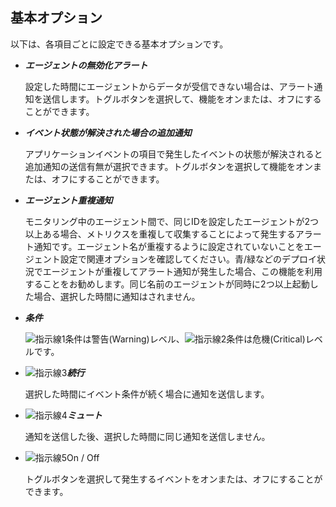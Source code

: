## 基本オプション

以下は、各項目ごとに設定できる基本オプションです。

-   **_エージェントの無効化アラート_**

    設定した時間にエージェントからデータが受信できない場合は、アラート通知を送信します。トグルボタンを選択して、機能をオンまたは、オフにすることができます。

-   **_イベント状態が解決された場合の追加通知_**

    アプリケーションイベントの項目で発生したイベントの状態が解決されると追加通知の送信有無が選択できます。トグルボタンを選択して機能をオンまたは、オフにすることができます。

-   **_エージェント重複通知_**

    モニタリング中のエージェント間で、同じIDを設定したエージェントが2つ以上ある場合、メトリクスを重複して収集することによって発生するアラート通知です。エージェント名が重複するように設定されていないことをエージェント設定で関連オプションを確認してください。青/緑などのデプロイ状況でエージェントが重複してアラート通知が発生した場合、この機能を利用することをお勧めします。同じ名前のエージェントが同時に2つ以上起動した場合、選択した時間に通知はされません。

-   **_条件_**

    ![指示線1](/img/number-01.png)条件は<span class='slow'>警告(Warning)</span>レベル、![指示線2](/img/number-02.png)条件は<span class='vslow'>危機(Critical)</span>レベルです。

-   ![指示線3](/img/number-03.png)**_続行_**

    選択した時間にイベント条件が続く場合に通知を送信します。

-   ![指示線4](/img/number-04.png)**_ミュート_**

    通知を送信した後、選択した時間に同じ通知を送信しません。

-   ![指示線5](/img/number-05.png)On / Off

    トグルボタンを選択して発生するイベントをオンまたは、オフにすることができます。 
